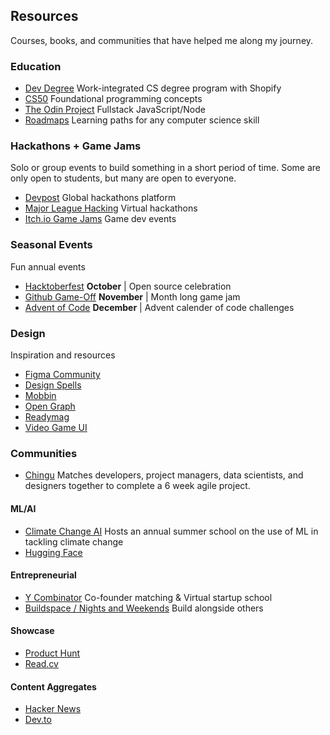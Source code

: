 ## Resources

Courses, books, and communities that have helped me along my journey.

### Education

- [Dev Degree](https://devdegree.ca/) Work-integrated CS degree program with Shopify
- [CS50](https://pll.harvard.edu/course/cs50-introduction-computer-science) Foundational programming concepts
- [The Odin Project](https://www.theodinproject.com/paths) Fullstack JavaScript/Node
- [Roadmaps](https://roadmaps.sh) Learning paths for any computer science skill

### Hackathons + Game Jams

Solo or group events to build something in a short period of time. Some are only open to students, but many are open to everyone.

- [Devpost](https://devpost.com/) Global hackathons platform
- [Major League Hacking](https://mlh.io/) Virtual hackathons
- [Itch.io Game Jams](https://itch.io/jams) Game dev events

### Seasonal Events

Fun annual events

- [Hacktoberfest](https://hacktoberfest.com/) **October** | Open source celebration
- [Github Game-Off](https://github.blog/2022-11-01-game-off-2022-theme-announcement/) **November** | Month long game jam
- [Advent of Code](https://adventofcode.com/) **December** | Advent calender of code challenges

### Design

Inspiration and resources

- [Figma Community](https://www.figma.com/community)
- [Design Spells](https://www.designspells.com/)
- [Mobbin](https://mobbin.com/browse/web/apps)
- [Open Graph](https://ogimage.org/inspiration)
- [Readymag](https://readymag.com/examples/)
- [Video Game UI](https://interfaceingame.com/)

### Communities

- [Chingu](https://www.chingu.io/) Matches developers, project managers, data scientists, and designers together to complete a 6 week agile project.

#### ML/AI

- [Climate Change AI](https://community.climatechange.ai/home) Hosts an annual summer school on the use of ML in tackling climate change
- [Hugging Face](https://huggingface.co/)

#### Entrepreneurial

- [Y Combinator](https://www.startupschool.org/curriculum/should-you-start-a-startup) Co-founder matching & Virtual startup school
- [Buildspace / Nights and Weekends](https://buildspace.so/) Build alongside others

#### Showcase

- [Product Hunt](https://www.producthunt.com/?bc=1)
- [Read.cv](https://read.cv/explore)

#### Content Aggregates

- [Hacker News](https://news.ycombinator.com/)
- [Dev.to](https://dev.to/)
